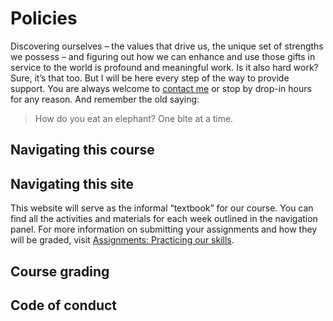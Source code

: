 # Policies {.unnumbered}

Discovering ourselves -- the values that drive us, the unique set of strengths we possess -- and figuring out how we can enhance and use those gifts in service to the world is profound and meaningful work. Is it also hard work? Sure, it's that too. But I will be here every step of the way to provide support. You are always welcome to [contact me](mailto:ldelan5@uic.edu) or stop by drop-in hours for any reason. And remember the old saying:

> How do you eat an elephant? One bite at a time.

## Navigating this course {.unnumbered}



## Navigating this site {.unnumbered}

This website will serve as the informal "textbook" for our course. You can find all the activities and materials for each week outlined in the navigation panel. For more information on submitting your assignments and how they will be graded, visit [Assignments: Practicing our skills](#assignments-practicing-our-skills).

## Course grading {.unnumbered}

## Code of conduct {.unnumbered}

## 